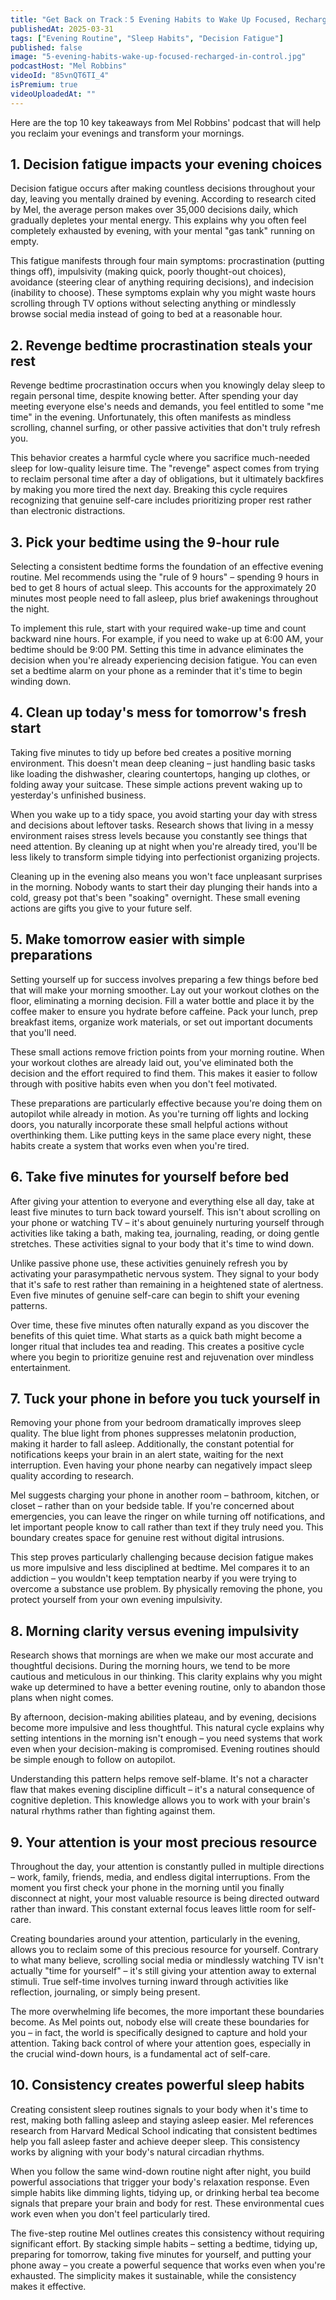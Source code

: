 ```yaml
---
title: "Get Back on Track：5 Evening Habits to Wake Up Focused, Recharged, and in Control"
publishedAt: 2025-03-31
tags: ["Evening Routine", "Sleep Habits", "Decision Fatigue"]
published: false
image: "5-evening-habits-wake-up-focused-recharged-in-control.jpg"
podcastHost: "Mel Robbins"
videoId: "85vnQT6TI_4"
isPremium: true
videoUploadedAt: ""
---
```



<PodcastSummaryPageLayout frontmatter={frontmatter}>

Here are the top 10 key takeaways from Mel Robbins' podcast that will help you reclaim your evenings and transform your mornings.

## 1. Decision fatigue impacts your evening choices

Decision fatigue occurs after making countless decisions throughout your day, leaving you mentally drained by evening. According to research cited by Mel, the average person makes over 35,000 decisions daily, which gradually depletes your mental energy. This explains why you often feel completely exhausted by evening, with your mental "gas tank" running on empty.

This fatigue manifests through four main symptoms: procrastination (putting things off), impulsivity (making quick, poorly thought-out choices), avoidance (steering clear of anything requiring decisions), and indecision (inability to choose). These symptoms explain why you might waste hours scrolling through TV options without selecting anything or mindlessly browse social media instead of going to bed at a reasonable hour.

## 2. Revenge bedtime procrastination steals your rest

Revenge bedtime procrastination occurs when you knowingly delay sleep to regain personal time, despite knowing better. After spending your day meeting everyone else's needs and demands, you feel entitled to some "me time" in the evening. Unfortunately, this often manifests as mindless scrolling, channel surfing, or other passive activities that don't truly refresh you.

This behavior creates a harmful cycle where you sacrifice much-needed sleep for low-quality leisure time. The "revenge" aspect comes from trying to reclaim personal time after a day of obligations, but it ultimately backfires by making you more tired the next day. Breaking this cycle requires recognizing that genuine self-care includes prioritizing proper rest rather than electronic distractions.

## 3. Pick your bedtime using the 9-hour rule

Selecting a consistent bedtime forms the foundation of an effective evening routine. Mel recommends using the "rule of 9 hours" – spending 9 hours in bed to get 8 hours of actual sleep. This accounts for the approximately 20 minutes most people need to fall asleep, plus brief awakenings throughout the night.

To implement this rule, start with your required wake-up time and count backward nine hours. For example, if you need to wake up at 6:00 AM, your bedtime should be 9:00 PM. Setting this time in advance eliminates the decision when you're already experiencing decision fatigue. You can even set a bedtime alarm on your phone as a reminder that it's time to begin winding down.

## 4. Clean up today's mess for tomorrow's fresh start

Taking five minutes to tidy up before bed creates a positive morning environment. This doesn't mean deep cleaning – just handling basic tasks like loading the dishwasher, clearing countertops, hanging up clothes, or folding away your suitcase. These simple actions prevent waking up to yesterday's unfinished business.

When you wake up to a tidy space, you avoid starting your day with stress and decisions about leftover tasks. Research shows that living in a messy environment raises stress levels because you constantly see things that need attention. By cleaning up at night when you're already tired, you'll be less likely to transform simple tidying into perfectionist organizing projects.

Cleaning up in the evening also means you won't face unpleasant surprises in the morning. Nobody wants to start their day plunging their hands into a cold, greasy pot that's been "soaking" overnight. These small evening actions are gifts you give to your future self.

## 5. Make tomorrow easier with simple preparations

Setting yourself up for success involves preparing a few things before bed that will make your morning smoother. Lay out your workout clothes on the floor, eliminating a morning decision. Fill a water bottle and place it by the coffee maker to ensure you hydrate before caffeine. Pack your lunch, prep breakfast items, organize work materials, or set out important documents that you'll need.

These small actions remove friction points from your morning routine. When your workout clothes are already laid out, you've eliminated both the decision and the effort required to find them. This makes it easier to follow through with positive habits even when you don't feel motivated.

These preparations are particularly effective because you're doing them on autopilot while already in motion. As you're turning off lights and locking doors, you naturally incorporate these small helpful actions without overthinking them. Like putting keys in the same place every night, these habits create a system that works even when you're tired.

## 6. Take five minutes for yourself before bed

After giving your attention to everyone and everything else all day, take at least five minutes to turn back toward yourself. This isn't about scrolling on your phone or watching TV – it's about genuinely nurturing yourself through activities like taking a bath, making tea, journaling, reading, or doing gentle stretches. These activities signal to your body that it's time to wind down.

Unlike passive phone use, these activities genuinely refresh you by activating your parasympathetic nervous system. They signal to your body that it's safe to rest rather than remaining in a heightened state of alertness. Even five minutes of genuine self-care can begin to shift your evening patterns.

Over time, these five minutes often naturally expand as you discover the benefits of this quiet time. What starts as a quick bath might become a longer ritual that includes tea and reading. This creates a positive cycle where you begin to prioritize genuine rest and rejuvenation over mindless entertainment.

## 7. Tuck your phone in before you tuck yourself in

Removing your phone from your bedroom dramatically improves sleep quality. The blue light from phones suppresses melatonin production, making it harder to fall asleep. Additionally, the constant potential for notifications keeps your brain in an alert state, waiting for the next interruption. Even having your phone nearby can negatively impact sleep quality according to research.

Mel suggests charging your phone in another room – bathroom, kitchen, or closet – rather than on your bedside table. If you're concerned about emergencies, you can leave the ringer on while turning off notifications, and let important people know to call rather than text if they truly need you. This boundary creates space for genuine rest without digital intrusions.

This step proves particularly challenging because decision fatigue makes us more impulsive and less disciplined at bedtime. Mel compares it to an addiction – you wouldn't keep temptation nearby if you were trying to overcome a substance use problem. By physically removing the phone, you protect yourself from your own evening impulsivity.

## 8. Morning clarity versus evening impulsivity

Research shows that mornings are when we make our most accurate and thoughtful decisions. During the morning hours, we tend to be more cautious and meticulous in our thinking. This clarity explains why you might wake up determined to have a better evening routine, only to abandon those plans when night comes.

By afternoon, decision-making abilities plateau, and by evening, decisions become more impulsive and less thoughtful. This natural cycle explains why setting intentions in the morning isn't enough – you need systems that work even when your decision-making is compromised. Evening routines should be simple enough to follow on autopilot.

Understanding this pattern helps remove self-blame. It's not a character flaw that makes evening discipline difficult – it's a natural consequence of cognitive depletion. This knowledge allows you to work with your brain's natural rhythms rather than fighting against them.

## 9. Your attention is your most precious resource

Throughout the day, your attention is constantly pulled in multiple directions – work, family, friends, media, and endless digital interruptions. From the moment you first check your phone in the morning until you finally disconnect at night, your most valuable resource is being directed outward rather than inward. This constant external focus leaves little room for self-care.

Creating boundaries around your attention, particularly in the evening, allows you to reclaim some of this precious resource for yourself. Contrary to what many believe, scrolling social media or mindlessly watching TV isn't actually "time for yourself" – it's still giving your attention away to external stimuli. True self-time involves turning inward through activities like reflection, journaling, or simply being present.

The more overwhelming life becomes, the more important these boundaries become. As Mel points out, nobody else will create these boundaries for you – in fact, the world is specifically designed to capture and hold your attention. Taking back control of where your attention goes, especially in the crucial wind-down hours, is a fundamental act of self-care.

## 10. Consistency creates powerful sleep habits

Creating consistent sleep routines signals to your body when it's time to rest, making both falling asleep and staying asleep easier. Mel references research from Harvard Medical School indicating that consistent bedtimes help you fall asleep faster and achieve deeper sleep. This consistency works by aligning with your body's natural circadian rhythms.

When you follow the same wind-down routine night after night, you build powerful associations that trigger your body's relaxation response. Even simple habits like dimming lights, tidying up, or drinking herbal tea become signals that prepare your brain and body for rest. These environmental cues work even when you don't feel particularly tired.

The five-step routine Mel outlines creates this consistency without requiring significant effort. By stacking simple habits – setting a bedtime, tidying up, preparing for tomorrow, taking five minutes for yourself, and putting your phone away – you create a powerful sequence that works even when you're exhausted. The simplicity makes it sustainable, while the consistency makes it effective.

</PodcastSummaryPageLayout>
